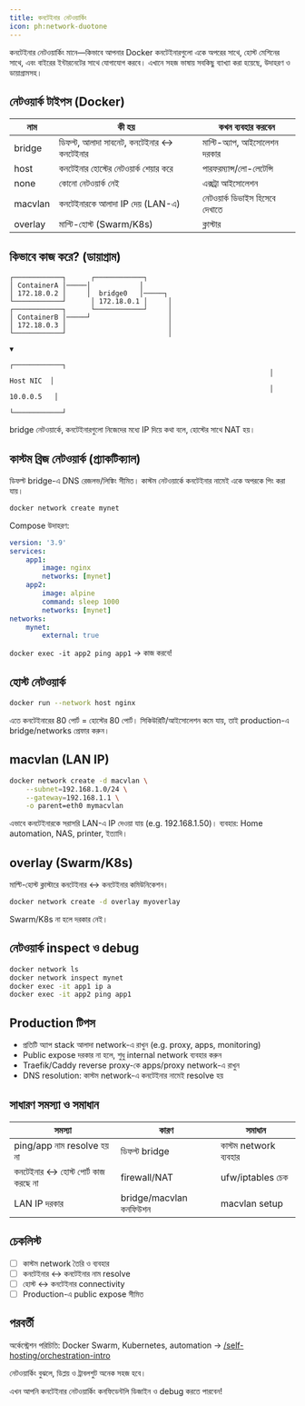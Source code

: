```yaml
---
title: কনটেইনার নেটওয়ার্কিং
icon: ph:network-duotone
---
```


কনটেইনার নেটওয়ার্কিং মানে—কিভাবে আপনার Docker কনটেইনারগুলো একে অপরের সাথে, হোস্ট মেশিনের সাথে, এবং বাইরের ইন্টারনেটের সাথে যোগাযোগ করবে। এখানে সহজ ভাষায় সবকিছু ব্যাখ্যা করা হয়েছে, উদাহরণ ও ডায়াগ্রামসহ।

## নেটওয়ার্ক টাইপস (Docker)
| নাম | কী হয় | কখন ব্যবহার করবেন |
|-----|-------|-------------------|
| bridge | ডিফল্ট, আলাদা সাবনেট, কনটেইনার ↔ কনটেইনার | মাল্টি-অ্যাপ, আইসোলেশন দরকার |
| host | কনটেইনার হোস্টের নেটওয়ার্ক শেয়ার করে | পারফরম্যান্স/লো-লেটেন্সি |
| none | কোনো নেটওয়ার্ক নেই | এক্সট্রা আইসোলেশন |
| macvlan | কনটেইনারকে আলাদা IP দেয় (LAN-এ) | নেটওয়ার্ক ডিভাইস হিসেবে দেখাতে |
| overlay | মাল্টি-হোস্ট (Swarm/K8s) | ক্লাস্টার |

## কিভাবে কাজ করে? (ডায়াগ্রাম)
```
┌────────────┐      ┌────────────┐
│ ContainerA │─────│            │
│ 172.18.0.2 │     │  bridge0   │─────┐
└────────────┘      │ 172.18.0.1 │     │
┌────────────┐      └────────────┘     │
│ ContainerB │─────┘                   │
│ 172.18.0.3 │                         │
└────────────┘                         │
																			▼
																┌────────────┐
																│  Host NIC  │
																│ 10.0.0.5   │
																└────────────┘
```
bridge নেটওয়ার্কে, কনটেইনারগুলো নিজেদের মধ্যে IP দিয়ে কথা বলে, হোস্টের সাথে NAT হয়।

## কাস্টম ব্রিজ নেটওয়ার্ক (প্র্যাকটিক্যাল)
ডিফল্ট bridge-এ DNS রেজলভ/লিঙ্কিং সীমিত। কাস্টম নেটওয়ার্কে কনটেইনার নামেই একে অপরকে পিং করা যায়।
```bash
docker network create mynet
```
Compose উদাহরণ:
```yaml
version: '3.9'
services:
	app1:
		image: nginx
		networks: [mynet]
	app2:
		image: alpine
		command: sleep 1000
		networks: [mynet]
networks:
	mynet:
		external: true
```
`docker exec -it app2 ping app1` → কাজ করবে!

## হোস্ট নেটওয়ার্ক
```bash
docker run --network host nginx
```
এতে কনটেইনারের 80 পোর্ট = হোস্টের 80 পোর্ট।
সিকিউরিটি/আইসোলেশন কমে যায়, তাই production-এ bridge/networks প্রেফার করুন।

## macvlan (LAN IP)
```bash
docker network create -d macvlan \
	--subnet=192.168.1.0/24 \
	--gateway=192.168.1.1 \
	-o parent=eth0 mymacvlan
```
এভাবে কনটেইনারকে সরাসরি LAN-এ IP দেওয়া যায় (e.g. 192.168.1.50)।
ব্যবহার: Home automation, NAS, printer, ইত্যাদি।

## overlay (Swarm/K8s)
মাল্টি-হোস্ট ক্লাস্টারে কনটেইনার ↔ কনটেইনার কমিউনিকেশন।
```bash
docker network create -d overlay myoverlay
```
Swarm/K8s না হলে দরকার নেই।

## নেটওয়ার্ক inspect ও debug
```bash
docker network ls
docker network inspect mynet
docker exec -it app1 ip a
docker exec -it app2 ping app1
```

## Production টিপস
- প্রতিটি অ্যাপ stack আলাদা network-এ রাখুন (e.g. proxy, apps, monitoring)
- Public expose দরকার না হলে, শুধু internal network ব্যবহার করুন
- Traefik/Caddy reverse proxy-কে apps/proxy network-এ রাখুন
- DNS resolution: কাস্টম network-এ কনটেইনার নামেই resolve হয়

## সাধারণ সমস্যা ও সমাধান
| সমস্যা | কারণ | সমাধান |
|--------|------|--------|
| ping/app নাম resolve হয় না | ডিফল্ট bridge | কাস্টম network ব্যবহার |
| কনটেইনার ↔ হোস্ট পোর্ট কাজ করছে না | firewall/NAT | ufw/iptables চেক |
| LAN IP দরকার | bridge/macvlan কনফিউশন | macvlan setup |

## চেকলিস্ট
- [ ] কাস্টম network তৈরি ও ব্যবহার
- [ ] কনটেইনার ↔ কনটেইনার নাম resolve
- [ ] হোস্ট ↔ কনটেইনার connectivity
- [ ] Production-এ public expose সীমিত

## পরবর্তী
অর্কেস্ট্রেশন পরিচিতি: Docker Swarm, Kubernetes, automation → [/self-hosting/orchestration-intro](/self-hosting/orchestration-intro)

<Callout type="info">নেটওয়ার্কিং বুঝলে, ডিপ্লয় ও ট্রাবলশুট অনেক সহজ হবে।</Callout>

<Callout type="success">এখন আপনি কনটেইনার নেটওয়ার্কিং কনফিডেন্টলি ডিজাইন ও debug করতে পারবেন!</Callout>
